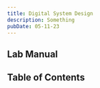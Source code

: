 ```yaml
---
title: Digital System Design
description: Something
pubDate: 05-11-23
---
```



## Lab Manual

<PDFCard
	title="Full Adder VHDL Forms"
	description="Distributed by Manipal Institute of Technology, Bengaluru."
	path="/files/full-adder-vhdl-forms.pdf"
/>

## Table of Contents

<CardList collection="labs" path="dsd/" />
